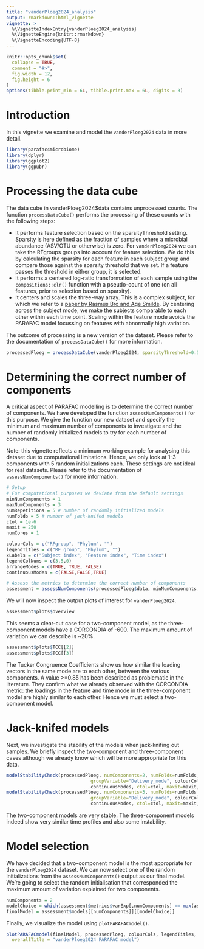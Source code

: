 ```yaml
---
title: "vanderPloeg2024_analysis"
output: rmarkdown::html_vignette
vignette: >
  %\VignetteIndexEntry{vanderPloeg2024_analysis}
  %\VignetteEngine{knitr::rmarkdown}
  %\VignetteEncoding{UTF-8}
---
```


```r
knitr::opts_chunk$set(
  collapse = TRUE,
  comment = "#>",
  fig.width = 12,
  fig.height = 6
)
options(tibble.print_min = 6L, tibble.print.max = 6L, digits = 3)
```

# Introduction
In this vignette we examine and model the `vanderPloeg2024` data in more detail.

```r
library(parafac4microbiome)
library(dplyr)
library(ggplot2)
library(ggpubr)
```

# Processing the data cube
The data cube in vanderPloeg2024$data contains unprocessed counts. The function `processDataCube()` performs the processing of these counts with the following steps:

*   It performs feature selection based on the sparsityThreshold setting. Sparsity is here defined as the fraction of samples where a microbial abundance (ASV/OTU or otherwise) is zero. For `vanderPloeg2024` we can take the RFgroups groups into account for feature selection. We do this by calculating the sparsity for each feature in each subject group and compare those against the sparsity threshold that we set. If a feature passes the threshold in either group, it is selected.
*   It performs a centered log-ratio transformation of each sample using the `compositions::clr()` function with a pseudo-count of one (on all features, prior to selection based on sparsity).
*   It centers and scales the three-way array. This is a complex subject, for which we refer to a [paper by Rasmus Bro and Age Smilde](https://doi.org/10.1002/cem.773). By centering across the subject mode, we make the subjects comparable to each other within each time point. Scaling within the feature mode avoids the PARAFAC model focussing on features with abnormally high variation.

The outcome of processing is a new version of the dataset. Please refer to the documentation of `processDataCube()` for more information.

```r
processedPloeg = processDataCube(vanderPloeg2024, sparsityThreshold=0.50, considerGroups=TRUE, groupVariable="RFgroup", CLR=TRUE, centerMode=1, scaleMode=2)
```

# Determining the correct number of components
A critical aspect of PARAFAC modelling is to determine the correct number of components. We have developed the function `assessNumComponents()` for this purpose. We give the function our new dataset and specify the minimum and maximum number of components to investigate and the number of randomly initialized models to try for each number of components.

Note: this vignette reflects a minimum working example for analysing this dataset due to computational limitations. Hence, we only look at 1-3 components with 5 random initializations each. These settings are not ideal for real datasets. Please refer to the documentation of `assessNumComponents()` for more information.

```r
# Setup
# For computational purposes we deviate from the default settings
minNumComponents = 1
maxNumComponents = 3
numRepetitions = 5 # number of randomly initialized models
numFolds = 5 # number of jack-knifed models
ctol = 1e-6
maxit = 250
numCores = 1

colourCols = c("RFgroup", "Phylum", "")
legendTitles = c("RF group", "Phylum", "")
xLabels = c("Subject index", "Feature index", "Time index")
legendColNums = c(3,5,0)
arrangeModes = c(TRUE, TRUE, FALSE)
continuousModes = c(FALSE,FALSE,TRUE)

# Assess the metrics to determine the correct number of components
assessment = assessNumComponents(processedPloeg$data, minNumComponents, maxNumComponents, numRepetitions, ctol=ctol, maxit=maxit, numCores=numCores)
```

We will now inspect the output plots of interest for `vanderPloeg2024`.

```r
assessment$plots$overview
```
This seems a clear-cut case for a two-component model, as the three-component models have a CORCONDIA of -600. The maximum amount of variation we can describe is ~20%.

```r
assessment$plots$TCC[[2]]
assessment$plots$TCC[[3]]
```
The Tucker Congruence Coefficients show us how similar the loading vectors in the same mode are to each other, between the various components. A value >=0.85 has been described as problematic in the literature. They confirm what we already observed with the CORCONDIA metric: the loadings in the feature and time mode in the three-component model are highly similar to each other. Hence we must select a two-component model.

# Jack-knifed models
Next, we investigate the stability of the models when jack-knifing out samples. We briefly inspect the two-component and three-component cases although we already know which will be more appropriate for this data.

```r
modelStabilityCheck(processedPloeg, numComponents=2, numFolds=numFolds, considerGroups=TRUE,
                               groupVariable="Delivery_mode", colourCols, legendTitles, xLabels, legendColNums, arrangeModes,
                               continuousModes, ctol=ctol, maxit=maxit, numCores=numCores)$plot
modelStabilityCheck(processedPloeg, numComponents=3, numFolds=numFolds, considerGroups=TRUE,
                               groupVariable="Delivery_mode", colourCols, legendTitles, xLabels, legendColNums, arrangeModes,
                               continuousModes, ctol=ctol, maxit=maxit, numCores=numCores)$plot
```

The two-component models are very stable. The three-component models indeed show very similar time profiles and also some instability.

# Model selection
We have decided that a two-component model is the most appropriate for the `vanderPloeg2024` dataset. We can now select one of the random initializations from the `assessNumComponents()` output as our final model. We're going to select the random initialisation that corresponded the maximum amount of variation explained for two components.

```r
numComponents = 2
modelChoice = which(assessment$metrics$varExp[,numComponents] == max(assessment$metrics$varExp[,numComponents]))
finalModel = assessment$models[[numComponents]][[modelChoice]]
```

Finally, we visualize the model using `plotPARAFACmodel()`.

```r
plotPARAFACmodel(finalModel, processedPloeg, colourCols, legendTitles, xLabels, legendColNums, arrangeModes, continuousModes,
  overallTitle = "vanderPloeg2024 PARAFAC model")
```
